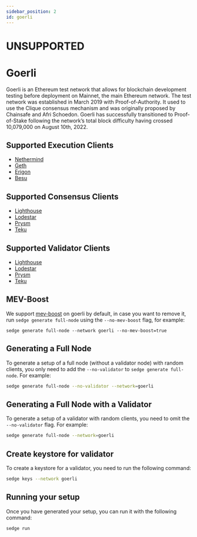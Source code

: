 ```yaml
---
sidebar_position: 2
id: goerli
---
```

# UNSUPPORTED
# Goerli

Goerli is an Ethereum test network that allows for blockchain development testing before deployment on Mainnet, the
main Ethereum network. The test network was established in March 2019 with Proof-of-Authority. It used to use the Clique consensus
mechanism and was originally proposed by Chainsafe and Afri Schoedon. Goerli has successfully transitioned to
Proof-of-Stake following the network’s total block difficulty having crossed 10,079,000 on August 10th, 2022.

## Supported Execution Clients
- [Nethermind](https://docs.nethermind.io/)
- [Geth](https://geth.ethereum.org/docs/)
- [Erigon](https://github.com/ledgerwatch/erigon)
- [Besu](https://besu.hyperledger.org/en/stable/)

## Supported Consensus Clients
- [Lighthouse](https://lighthouse-book.sigmaprime.io/)
- [Lodestar](https://chainsafe.github.io/lodestar/)
- [Prysm](https://docs.prylabs.network/docs/getting-started/)
- [Teku](https://docs.teku.consensys.net/en/latest/)

## Supported Validator Clients
- [Lighthouse](https://lighthouse-book.sigmaprime.io/)
- [Lodestar](https://chainsafe.github.io/lodestar/)
- [Prysm](https://docs.prylabs.network/docs/getting-started/)
- [Teku](https://docs.teku.consensys.net/en/latest/)

## MEV-Boost

We support [mev-boost](https://github.com/flashbots/mev-boost) on goerli by default, in case you want to remove it,
run `sedge generate full-node` using the `--no-mev-boost` flag, for example:

```
sedge generate full-node --network goerli --no-mev-boost=true
```

## Generating a Full Node

To generate a setup of a full node (without a validator node) with random clients, you only need to add the `--no-validator` to `sedge generate full-node`. For example:

```bash
sedge generate full-node --no-validator --network=goerli
```

## Generating a Full Node with a Validator

To generate a setup of a validator with random clients, you need to omit the `--no-validator` flag. For example:

```bash
sedge generate full-node --network=goerli
```

## Create keystore for validator

To create a keystore for a validator, you need to run the following command:

```bash
sedge keys --network goerli
```

## Running your setup

Once you have generated your setup, you can run it with the following command:

```
sedge run
```